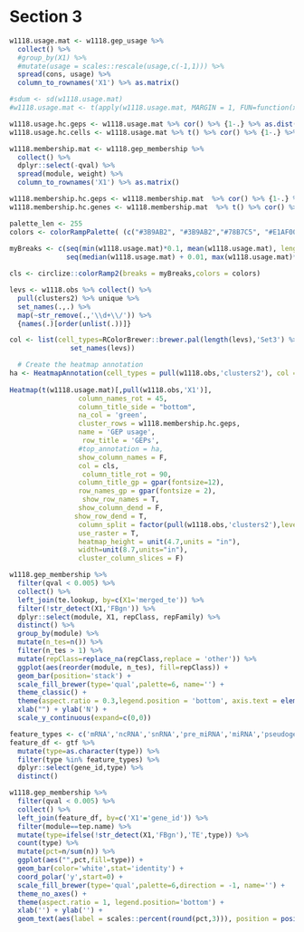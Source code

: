 
# Section 3

```r
w1118.usage.mat <- w1118.gep_usage %>% 
  collect() %>%
  #group_by(X1) %>%
  #mutate(usage = scales::rescale(usage,c(-1,1))) %>%
  spread(cons, usage) %>%
  column_to_rownames('X1') %>% as.matrix()

#sdum <- sd(w1118.usage.mat)
#w1118.usage.mat <- t(apply(w1118.usage.mat, MARGIN = 1, FUN=function(x) (x-mean(x))/sdum))

w1118.usage.hc.geps <- w1118.usage.mat %>% cor() %>% {1-.} %>% as.dist() %>% hclust()
w1118.usage.hc.cells <- w1118.usage.mat %>% t() %>% cor() %>% {1-.} %>% as.dist() %>% hclust()
```

```r
w1118.membership.mat <- w1118.gep_membership %>% 
  collect() %>%
  dplyr::select(-qval) %>%
  spread(module, weight) %>%
  column_to_rownames('X1') %>% as.matrix()

w1118.membership.hc.geps <- w1118.membership.mat  %>% cor() %>% {1-.} %>% as.dist() %>% hclust()
w1118.membership.hc.genes <- w1118.membership.mat  %>% t() %>% cor() %>% {1-.} %>% as.dist() %>% hclust()
```

```r
palette_len <- 255
colors <- colorRampPalette( (c("#3B9AB2", "#3B9AB2","#78B7C5", "#E1AF00", "#F21A00")))(palette_len)
  
myBreaks <- c(seq(min(w1118.usage.mat)*0.1, mean(w1118.usage.mat), length.out=ceiling(palette_len/2)),
              seq(median(w1118.usage.mat) + 0.01, max(w1118.usage.mat)*0.1, length.out=floor(palette_len/2)))

cls <- circlize::colorRamp2(breaks = myBreaks,colors = colors)

levs <- w1118.obs %>% collect() %>%
  pull(clusters2) %>% unique %>%
  set_names(.,.) %>%
  map(~str_remove(.,'\\d+\\/')) %>%
  {names(.)[order(unlist(.))]}

col <- list(cell_types=RColorBrewer::brewer.pal(length(levs),'Set3') %>%
               set_names(levs))

  # Create the heatmap annotation
ha <- HeatmapAnnotation(cell_types = pull(w1118.obs,'clusters2'), col = col)
  
Heatmap(t(w1118.usage.mat)[,pull(w1118.obs,'X1')],
                 column_names_rot = 45,
                 column_title_side = "bottom",
                 na_col = 'green',
                 cluster_rows = w1118.membership.hc.geps,
                 name = 'GEP usage',
                  row_title = 'GEPs', 
                 #top_annotation = ha,
                 show_column_names = F,
                 col = cls,
                  column_title_rot = 90,
                 column_title_gp = gpar(fontsize=12),
                 row_names_gp = gpar(fontsize = 2),
                  show_row_names = T,
                 show_column_dend = F, 
                show_row_dend = T,
                 column_split = factor(pull(w1118.obs,'clusters2'),levels=levs),
                 use_raster = T,
                 heatmap_height = unit(4.7,units = "in"),
                 width=unit(8.7,units="in"),
                 cluster_column_slices = F)
```

```r
w1118.gep_membership %>%
  filter(qval < 0.005) %>%
  collect() %>%
  left_join(te.lookup, by=c(X1='merged_te')) %>%
  filter(!str_detect(X1,'FBgn')) %>%
  dplyr::select(module, X1, repClass, repFamily) %>%
  distinct() %>%
  group_by(module) %>%
  mutate(n_tes=n()) %>%
  filter(n_tes > 1) %>%
  mutate(repClass=replace_na(repClass,replace = 'other')) %>%
  ggplot(aes(reorder(module, n_tes), fill=repClass)) +
  geom_bar(position='stack') +
  scale_fill_brewer(type='qual',palette=6, name='') +
  theme_classic() +
  theme(aspect.ratio = 0.3,legend.position = 'bottom', axis.text = element_text(size=rel(1.2))) +
  xlab("") + ylab('N') +
  scale_y_continuous(expand=c(0,0))
```

```r
feature_types <- c('mRNA','ncRNA','snRNA','pre_miRNA','miRNA','pseudogene','snoRNA')
feature_df <- gtf %>% 
  mutate(type=as.character(type)) %>%
  filter(type %in% feature_types) %>%
  dplyr::select(gene_id,type) %>%
  distinct()

w1118.gep_membership %>%
  filter(qval < 0.005) %>%
  collect() %>%
  left_join(feature_df, by=c('X1'='gene_id')) %>%
  filter(module==tep.name) %>%
  mutate(type=ifelse(!str_detect(X1,'FBgn'),'TE',type)) %>%
  count(type) %>%
  mutate(pct=n/sum(n)) %>%
  ggplot(aes("",pct,fill=type)) +
  geom_bar(color='white',stat='identity') +
  coord_polar('y',start=0) +
  scale_fill_brewer(type='qual',palette=6,direction = -1, name='') +
  theme_no_axes() +
  theme(aspect.ratio = 1, legend.position='bottom') +
  xlab('') + ylab('') +
  geom_text(aes(label = scales::percent(round(pct,3))), position = position_stack(vjust = 0.5), size=rel(5))
```


